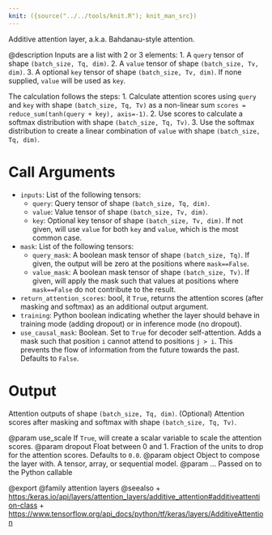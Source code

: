 ```yaml
---
knit: ({source("../../tools/knit.R"); knit_man_src})
---
```

Additive attention layer, a.k.a. Bahdanau-style attention.

@description
Inputs are a list with 2 or 3 elements:
1. A `query` tensor of shape `(batch_size, Tq, dim)`.
2. A `value` tensor of shape `(batch_size, Tv, dim)`.
3. A optional `key` tensor of shape `(batch_size, Tv, dim)`. If none
    supplied, `value` will be used as `key`.

The calculation follows the steps:
1. Calculate attention scores using `query` and `key` with shape
    `(batch_size, Tq, Tv)` as a non-linear sum
    `scores = reduce_sum(tanh(query + key), axis=-1)`.
2. Use scores to calculate a softmax distribution with shape
    `(batch_size, Tq, Tv)`.
3. Use the softmax distribution to create a linear combination of `value`
    with shape `(batch_size, Tq, dim)`.

# Call Arguments
- `inputs`: List of the following tensors:
    - `query`: Query tensor of shape `(batch_size, Tq, dim)`.
    - `value`: Value tensor of shape `(batch_size, Tv, dim)`.
    - `key`: Optional key tensor of shape `(batch_size, Tv, dim)`. If
        not given, will use `value` for both `key` and `value`, which is
        the most common case.
- `mask`: List of the following tensors:
    - `query_mask`: A boolean mask tensor of shape `(batch_size, Tq)`.
        If given, the output will be zero at the positions where
        `mask==False`.
    - `value_mask`: A boolean mask tensor of shape `(batch_size, Tv)`.
        If given, will apply the mask such that values at positions
         where `mask==False` do not contribute to the result.
- `return_attention_scores`: bool, it `True`, returns the attention scores
    (after masking and softmax) as an additional output argument.
- `training`: Python boolean indicating whether the layer should behave in
    training mode (adding dropout) or in inference mode (no dropout).
- `use_causal_mask`: Boolean. Set to `True` for decoder self-attention. Adds
    a mask such that position `i` cannot attend to positions `j > i`.
    This prevents the flow of information from the future towards the
    past. Defaults to `False`.

# Output
Attention outputs of shape `(batch_size, Tq, dim)`.
(Optional) Attention scores after masking and softmax with shape
    `(batch_size, Tq, Tv)`.

@param use_scale If `True`, will create a scalar variable to scale the
    attention scores.
@param dropout Float between 0 and 1. Fraction of the units to drop for the
    attention scores. Defaults to `0.0`.
@param object Object to compose the layer with. A tensor, array, or sequential model.
@param ... Passed on to the Python callable

@export
@family attention layers
@seealso
+ <https:/keras.io/api/layers/attention_layers/additive_attention#additiveattention-class>
+ <https://www.tensorflow.org/api_docs/python/tf/keras/layers/AdditiveAttention>
